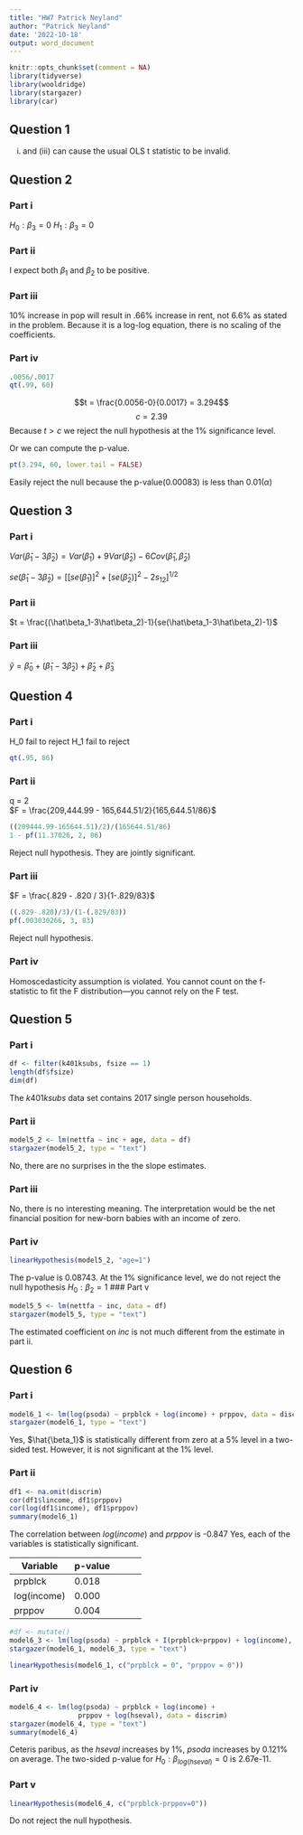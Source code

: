 ```yaml
---
title: "HW7 Patrick Neyland"
author: "Patrick Neyland"
date: '2022-10-18'
output: word_document
---
```


```r
knitr::opts_chunk$set(comment = NA)
library(tidyverse)
library(wooldridge)
library(stargazer)
library(car)
```

## Question 1
(i) and (iii) can cause the usual OLS t statistic to be invalid. 

## Question 2
### Part i   

$H_0: \beta_3 = 0$ $H_1: \beta_3 = 0$

### Part ii   
I expect both $\beta_1$ and $\beta_2$ to be positive. 

### Part iii   
10% increase in pop will result in .66% increase in rent, not 6.6% as stated in the problem. Because it is a log-log equation, there is no scaling of the coefficients. 

### Part iv
```r
.0056/.0017
qt(.99, 60)
```
$$t = \frac{0.0056-0}{0.0017} = 3.294$$
$$c = 2.39$$
Because $t > c$ we reject the null hypothesis at the 1% significance level. 

Or we can compute the p-value. 

```r
pt(3.294, 60, lower.tail = FALSE)
```
Easily reject the null because the p-value(0.00083) is less than 0.01($\alpha$)


## Question 3
### Part i

$Var(\hat\beta_1 - 3\hat\beta_2) = Var(\hat\beta_1) + 9Var(\hat\beta_2) - 6Cov(\hat\beta_1,\hat\beta_2)$

$se(\hat\beta_1 - 3\hat\beta_2) = [{[se(\hat\beta_1)]^2 + [se(\hat\beta_2)]^2 - 2s_{12}}]^{1/2}$


### Part ii

$t = \frac{(\hat\beta_1-3\hat\beta_2)-1}{se(\hat\beta_1-3\hat\beta_2)-1}$

### Part iii

$\hat y = \hat\beta_0 + (\hat\beta_1 - 3\hat\beta_2) + \hat\beta_2 + \hat\beta_3$


## Question 4 
### Part i
H_0 fail to reject
H_1 fail to reject 
```r
qt(.95, 86)
```



### Part ii
q = 2   
$F = \frac{209,444.99 - 165,644.51/2}{165,644.51/86}$
```r
((209444.99-165644.51)/2)/(165644.51/86)
1 - pf(11.37026, 2, 86)
```
Reject null hypothesis. They are jointly significant. 


### Part iii
$F = \frac{.829 - .820 / 3}{1-.829/83}$
```r
((.829-.820)/3)/(1-(.829/83))
pf(.003030266, 3, 83)
```
Reject null hypothesis. 

### Part iv
Homoscedasticity assumption is violated. You cannot count on the f-statistic to fit the F distribution---you cannot rely on the F test.

## Question 5
### Part i
```r
df <- filter(k401ksubs, fsize == 1)
length(df$fsize)
dim(df)
```
The $k401ksubs$ data set contains 2017 single person households. 


### Part ii
```r
model5_2 <- lm(nettfa ~ inc + age, data = df)
stargazer(model5_2, type = "text")
```
No, there are no surprises in the the slope estimates. 

### Part iii

No, there is no interesting meaning. The interpretation would be the net financial position for new-born babies with an income of zero.  

### Part iv

```r
linearHypothesis(model5_2, "age=1")
```
The p-value is 0.08743. At the 1% significance level, we do not reject the null hypothesis $H_0: \beta_2 = 1$
### Part v
```r
model5_5 <- lm(nettfa ~ inc, data = df)
stargazer(model5_5, type = "text")
```
The estimated coefficient on $inc$ is not much different from the estimate in part ii. 

## Question 6 
### Part i
```r
model6_1 <- lm(log(psoda) ~ prpblck + log(income) + prppov, data = discrim)
stargazer(model6_1, type = "text")
```
Yes, $\hat{\beta_1}$ is statistically different from zero at a 5% level in a two-sided test. However, it is not significant at the 1% level.

### Part ii
```r
df1 <- na.omit(discrim)
cor(df1$lincome, df1$prppov)
cor(log(df1$income), df1$prppov)
summary(model6_1)
```
The correlation between $log(income)$ and $prppov$ is -0.847
Yes, each of the variables is statistically significant.

| Variable    | p-value |   |   |   |
|-------------|---------|---|---|---|
| prpblck     | 0.018   |   |   |   |
| log(income) | 0.000   |   |   |   |
| prppov      | 0.004   |   |   |   |

```r
#df <- mutate()
model6_3 <- lm(log(psoda) ~ prpblck + I(prpblck+prppov) + log(income), data = discrim)
stargazer(model6_1, model6_3, type = "text")
```

```r
linearHypothesis(model6_1, c("prpblck = 0", "prppov = 0"))
```
### Part iv
```r
model6_4 <- lm(log(psoda) ~ prpblck + log(income) + 
                 prppov + log(hseval), data = discrim)
stargazer(model6_4, type = "text")
summary(model6_4)
```
Ceteris paribus, as the $hseval$ increases by 1%, $psoda$ increases by 0.121% on average.  The two-sided p-value for $H_0: \beta_{log(hseval)}=0$ is 2.67e-11.

### Part v
```r
linearHypothesis(model6_4, c("prpblck-prppov=0"))
```
Do not reject the null hypothesis.

